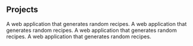 ## Projects

<ProjectCard title="Recipe-Generator" link=" https://tanyaa29.github.io/Receipe-App/" bg="linear-gradient(to right, #D4145A 0%, #FBB03B 100%)">
A web application that generates random recipes.
</ProjectCard>

<ProjectCard title="Recipe-Generator" link=" https://tanyaa29.github.io/Receipe-App/" bg="linear-gradient(to right, #D4145A 0%, #FBB03B 100%)">
A web application that generates random recipes.
</ProjectCard>

<ProjectCard title="Recipe-Generator" link=" https://tanyaa29.github.io/Receipe-App/" bg="linear-gradient(to right, #D4145A 0%, #FBB03B 100%)">
A web application that generates random recipes.
</ProjectCard>

<ProjectCard title="Recipe-Generator" link=" https://tanyaa29.github.io/Receipe-App/" bg="linear-gradient(to right, #D4145A 0%, #FBB03B 100%)">
A web application that generates random recipes.
</ProjectCard>



